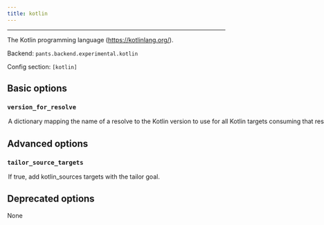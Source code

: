 ```yaml
---
title: kotlin
---
```



---

The Kotlin programming language (https://kotlinlang.org/).

Backend: <span className="color--primary">`pants.backend.experimental.kotlin`</span>

Config section: <span className="color--primary">`[kotlin]`</span>

<span className={styles.options}>

## Basic options

### `version_for_resolve`

<Option
  cli_repr={`--kotlin-version-for-resolve="{'key1': val1, 'key2': val2, ...}"`}
  env_repr='PANTS_KOTLIN_VERSION_FOR_RESOLVE'
  default_repr={`{}`}
>

A dictionary mapping the name of a resolve to the Kotlin version to use for all Kotlin targets consuming that resolve.

</Option>

## Advanced options

### `tailor_source_targets`

<Option
  cli_repr={`--[no-]kotlin-tailor-source-targets`}
  env_repr='PANTS_KOTLIN_TAILOR_SOURCE_TARGETS'
  default_repr={`True`}
>

If true, add `kotlin_sources` targets with the `tailor` goal.

</Option>

## Deprecated options

None

</span>